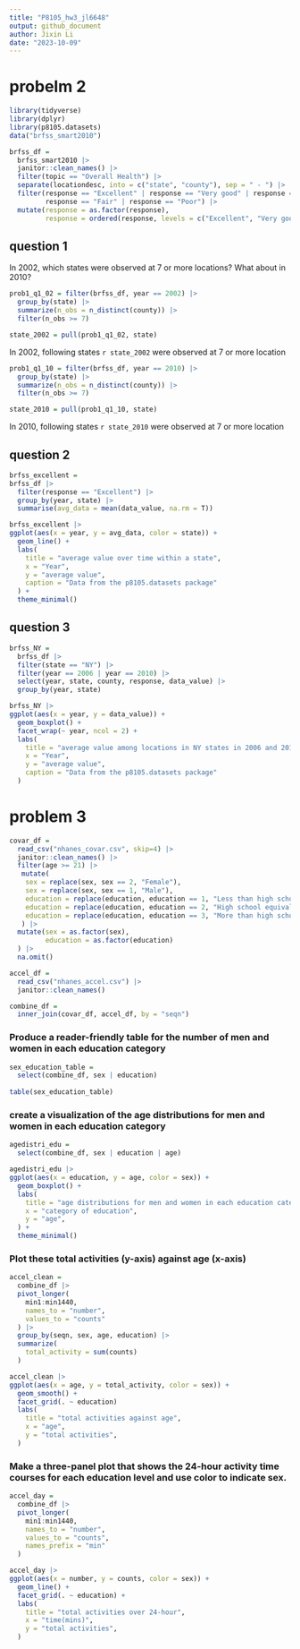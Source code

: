 ```yaml
---
title: "P8105_hw3_jl6648"
output: github_document
author: Jixin Li
date: "2023-10-09"
---
```


# probelm 2 
```r
library(tidyverse)
library(dplyr)
library(p8105.datasets)                                                                  # load the data
data("brfss_smart2010") 
```

```r
brfss_df =
  brfss_smart2010 |>
  janitor::clean_names() |>
  filter(topic == "Overall Health") |>
  separate(locationdesc, into = c("state", "county"), sep = " - ") |>
  filter(response == "Excellent" | response == "Very good" | response == "Good" | 
         response == "Fair" | response == "Poor") |>
  mutate(response = as.factor(response),
         response = ordered(response, levels = c("Excellent", "Very good", "Good", "Fair", "Poor"))) 
```

## question 1
In 2002, which states were observed at 7 or more locations? What about in 2010?
```r
prob1_q1_02 = filter(brfss_df, year == 2002) |>
  group_by(state) |>
  summarize(n_obs = n_distinct(county)) |>
  filter(n_obs >= 7) 

state_2002 = pull(prob1_q1_02, state)
```
In 2002, following states `r state_2002` were observed at 7 or more location

```r
prob1_q1_10 = filter(brfss_df, year == 2010) |>
  group_by(state) |>
  summarize(n_obs = n_distinct(county)) |>
  filter(n_obs >= 7) 

state_2010 = pull(prob1_q1_10, state)
```
In 2010, following states `r state_2010` were observed at 7 or more location

## question 2
```r
brfss_excellent =
brfss_df |>
  filter(response == "Excellent") |>
  group_by(year, state) |>
  summarise(avg_data = mean(data_value, na.rm = T))

brfss_excellent |>
ggplot(aes(x = year, y = avg_data, color = state)) +
  geom_line() +
  labs(
    title = "average value over time within a state",
    x = "Year",
    y = "average value",
    caption = "Data from the p8105.datasets package"
  ) +
  theme_minimal()
```

## question 3
```r
brfss_NY =
  brfss_df |> 
  filter(state == "NY") |>
  filter(year == 2006 | year == 2010) |>
  select(year, state, county, response, data_value) |>
  group_by(year, state)

brfss_NY |>
ggplot(aes(x = year, y = data_value)) +
  geom_boxplot() +  
  facet_wrap(~ year, ncol = 2) +
  labs(
    title = "average value among locations in NY states in 2006 and 2010",
    x = "Year",
    y = "average value",
    caption = "Data from the p8105.datasets package"
  ) 
```

# problem 3
```r
covar_df =
  read_csv("nhanes_covar.csv", skip=4) |>
  janitor::clean_names() |>
  filter(age >= 21) |>
   mutate(                                  
    sex = replace(sex, sex == 2, "Female"),
    sex = replace(sex, sex == 1, "Male"),
    education = replace(education, education == 1, "Less than high school"),
    education = replace(education, education == 2, "High school equivalent"),
    education = replace(education, education == 3, "More than high school")
   ) |>
  mutate(sex = as.factor(sex),
         education = as.factor(education)
  ) |>
  na.omit()
```

```r
accel_df =
  read_csv("nhanes_accel.csv") |>
  janitor::clean_names()
```

```r
combine_df =
  inner_join(covar_df, accel_df, by = "seqn")
```

### Produce a reader-friendly table for the number of men and women in each education category
```r
sex_education_table =
  select(combine_df, sex | education) 
  
table(sex_education_table)
```

### create a visualization of the age distributions for men and women in each education category
```r
agedistri_edu =
  select(combine_df, sex | education | age) 

agedistri_edu |>
ggplot(aes(x = education, y = age, color = sex)) +
  geom_boxplot() +
  labs(
    title = "age distributions for men and women in each education category",
    x = "category of education",
    y = "age",
  ) +
  theme_minimal()
```

### Plot these total activities (y-axis) against age (x-axis)
```r
accel_clean = 
  combine_df |>
  pivot_longer(
    min1:min1440,
    names_to = "number",
    values_to = "counts"
  ) |>
  group_by(seqn, sex, age, education) |>
  summarize(
    total_activity = sum(counts)
  )

accel_clean |>
ggplot(aes(x = age, y = total_activity, color = sex)) +
  geom_smooth() +
  facet_grid(. ~ education)
  labs(
    title = "total activities against age",
    x = "age",
    y = "total activities",
  ) 
```

### Make a three-panel plot that shows the 24-hour activity time courses for each education level and use color to indicate sex.
```r
accel_day =
  combine_df |>
  pivot_longer(
    min1:min1440,
    names_to = "number",
    values_to = "counts",
    names_prefix = "min"
  )

accel_day |>
ggplot(aes(x = number, y = counts, color = sex)) +
  geom_line() +
  facet_grid(. ~ education) +
  labs(
    title = "total activities over 24-hour",
    x = "time(mins)",
    y = "total activities",
  ) 
```


